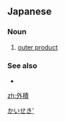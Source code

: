 ==Japanese==
{{ja-kanjitab|がい|せき|yomi=o}}

===Noun===
{{ja-noun|がいせき}}

# {{lb|ja|mathematics}} [[outer product]]

===See also===
* {{l|ja|内積}}

[[Category:ja:Mathematics|かいせき']]

[[zh:外積]]